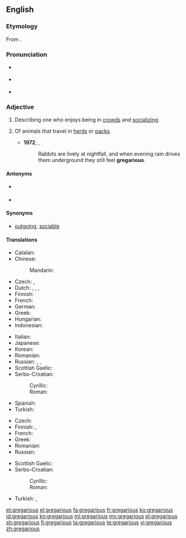 ==English==
{{was wotd|2008|October|28}}

===Etymology===
From {{etyl|la|en}} {{term|gregarius|gregārius|lang=la}}.

===Pronunciation===
* {{a|UK}} {{IPA|/ɡrɪˈɡɛə.ɹɪ.əs/}}
* {{a|US}} {{IPA|/ɡrɨˈɡɛɹ.i.əs/}}
* {{audio|en-us-gregarious.ogg|Audio (US)}}

===Adjective===
{{en-adj}}

# {{context|of a person}} Describing one who enjoys being in [[crowd]]s and [[socializing]].
# {{zoology}} Of animals that travel in [[herd]]s or [[pack]]s.
#* '''1972''', {{w|Richard Adams}}, ''{{w|Watership Down}}''
#*: Rabbits are lively at nightfall, and when evening rain drives them underground they still feel '''gregarious'''.

====Antonyms====
* {{sense|of a person}} {{l|en|ungregarious}}
* {{sense|zoology}} {{l|en|nongregarious}}

====Synonyms====
* {{sense|of a person who enjoys being in crowds}} [[outgoing]], [[sociable]]

====Translations====
{{trans-top|of a person who enjoys being in crowds}}
* Catalan: {{t-|ca|gregari}}
* Chinese:
*: Mandarin: {{t|cmn|社交|tr=shèjiāo de|alt=社交的|sc=Hani}}
* Czech: {{t-|cs|družný}}, {{t+|cs|společenský}}
* Dutch: {{t+|nl|gezellig}}, {{t+|nl|sociaal}}, {{t-|nl|gregarieus}}, {{t+|nl|uitgaand}}
* Finnish: {{t-|fi|seurallinen}}
* French: {{t+|fr|sociable}}
* German: {{t+|de|gesellig}}
* Greek: {{t+|el|κοινωνικός|tr=koinonikós|sc=Grek}}
* Hungarian: {{t-|hu|társaságot kedvelő}}
* Indonesian: {{t-SOP|id|[[suka]] [[gaul|bergaul]]}}
{{trans-mid}}
* Italian: {{t+|it|gregario}}
* Japanese: {{t-|ja|社交的|tr=しゃこうてきな, shakōteki na|alt=社交的な|sc=Jpan}}
* Korean: {{t+|ko|사교적|tr=sagyojeog-in|alt=사교적인|sc=Kore}}
* Romanian: {{t-|ro|sociabil}}
* Russian: {{t+|ru|общительный|m|tr=obščítelʹnyj|sc=Cyrl}}, {{t+|ru|коммуникабельный|m|tr=kommunikábelʹnyj|sc=Cyrl}}, {{t+|ru|контактный|m|tr=kontáktnyj|sc=Cyrl}}
* Scottish Gaelic: {{t-|gd|greigheach}}
* Serbo-Croatian:
*: Cyrillic: {{t-|sh|друштвен|sc=Cyrl}}
*: Roman: {{t-|sh|društven|sc=Latn}}
* Spanish: {{t+|es|gregario}}
* Turkish: {{t+|tr|sosyal}}
{{trans-bottom}}

{{trans-top|of animals that travel in herds}}
* Czech: {{t-|cs|stádní}}
* Finnish: {{t+|fi|lauma|alt=lauma-}}, {{t-SOP|fi|[[lauma]]ssa [[elävä]]}}
* French: {{t+|fr|grégaire|m|f}}
* Greek: {{t+|el|αγελαίος|tr=agelaíos|sc=Grek}}
* Romanian: {{t-|ro|gregar}}
* Russian: {{t+|ru|стадный|m|tr=stádnyj|sc=Cyrl}}
{{trans-mid}}
* Scottish Gaelic: {{t-|gd|greigheach}}
* Serbo-Croatian:
*: Cyrillic: {{t-|sh|друштвен|sc=Cyrl}}
*: Roman: {{t-|sh|društven}}
* Turkish: {{t-|tr|sürü halinde|alt=sürü hâlinde}}, {{t+|tr|sürücül}}
{{trans-bottom}}

[[et:gregarious]]
[[el:gregarious]]
[[fa:gregarious]]
[[fr:gregarious]]
[[ko:gregarious]]
[[id:gregarious]]
[[kn:gregarious]]
[[ml:gregarious]]
[[my:gregarious]]
[[pl:gregarious]]
[[sh:gregarious]]
[[fi:gregarious]]
[[ta:gregarious]]
[[te:gregarious]]
[[vi:gregarious]]
[[zh:gregarious]]